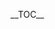 <div class="hlist {{#if:{{{limit|}}}|toclimit-{{{limit}}}}} {{#if:{{{nonum|}}}|nonumtoc}} {{#ifeq:{{lc:{{{align|}}}}}|center|center}}" style="{{#switch:{{lc:{{{align|}}}}}
|left=float: left; clear: {{{clear|left}}};
|right=float: right; clear: {{{clear|right}}};
|center=clear: {{{clear|none}}};
|#default=clear: {{{clear|left}}};
}}">__TOC__</div><noinclude>
{{documentation}}
<!-- place category links on the /doc sub-page, not here -->
</noinclude>